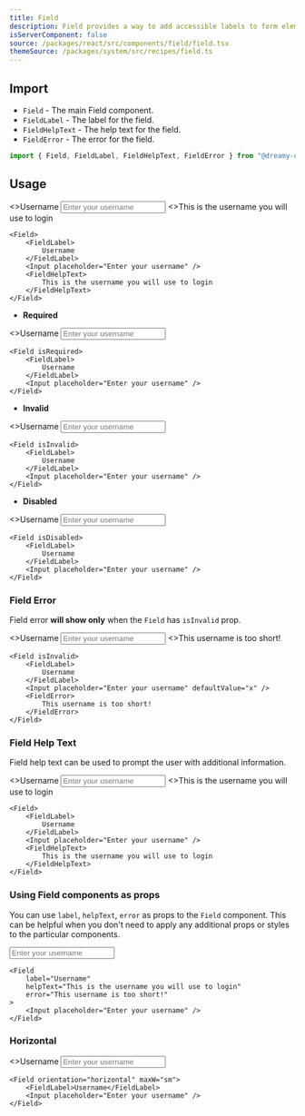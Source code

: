 ```yaml
---
title: Field
description: Field provides a way to add accessible labels to form elements.
isServerComponent: false
source: /packages/react/src/components/field/field.tsx
themeSource: /packages/system/src/recipes/field.ts
---
```


## Import

- `Field` - The main Field component.
- `FieldLabel` - The label for the field.
- `FieldHelpText` - The help text for the field.
- `FieldError` - The error for the field.

```jsx
import { Field, FieldLabel, FieldHelpText, FieldError } from "@dreamy-ui/react";
```

## Usage

<Wrapper>
	<Field>
		<FieldLabel>
			<>Username</>
		</FieldLabel>
		<Input placeholder="Enter your username" />
		<FieldHelpText>
			<>This is the username you will use to login</>
		</FieldHelpText>
	</Field>
</Wrapper>

```tsx
<Field>
	<FieldLabel>
		Username
	</FieldLabel>
	<Input placeholder="Enter your username" />
	<FieldHelpText>
		This is the username you will use to login
	</FieldHelpText>
</Field>
```

- **Required**

<Wrapper>
	<Field isRequired>
		<FieldLabel>
			<>Username</>
		</FieldLabel>
		<Input placeholder="Enter your username" />
	</Field>
</Wrapper>

```tsx
<Field isRequired>
	<FieldLabel>
		Username
	</FieldLabel>
	<Input placeholder="Enter your username" />
</Field>
```

- **Invalid**

<Wrapper>
	<Field isInvalid>
		<FieldLabel>
			<>Username</>
		</FieldLabel>
		<Input placeholder="Enter your username" />
	</Field>
</Wrapper>

```tsx
<Field isInvalid>
	<FieldLabel>
		Username
	</FieldLabel>
	<Input placeholder="Enter your username" />
</Field>
```

- **Disabled**

<Wrapper>
	<Field isDisabled>
		<FieldLabel>
			<>Username</>
		</FieldLabel>
		<Input placeholder="Enter your username" />
	</Field>
</Wrapper>

```tsx
<Field isDisabled>
	<FieldLabel>
		Username
	</FieldLabel>
	<Input placeholder="Enter your username" />	
</Field>		
```

### Field Error

Field error **will show only** when the `Field` has `isInvalid` prop.

<Wrapper>
	<Field isInvalid>
		<FieldLabel>
		<>Username</>
		</FieldLabel>
		<Input placeholder="Enter your username" defaultValue="x" />
		<FieldError>
			<>This username is too short!</>
		</FieldError>
	</Field>
</Wrapper>

```tsx
<Field isInvalid>
	<FieldLabel>
		Username
	</FieldLabel>
	<Input placeholder="Enter your username" defaultValue="x" />
	<FieldError>
		This username is too short!
	</FieldError>
</Field>
```

### Field Help Text

Field help text can be used to prompt the user with additional information.

<Wrapper>
	<Field>
		<FieldLabel>
			<>Username</>
		</FieldLabel>
		<Input placeholder="Enter your username" />
		<FieldHelpText>
			<>This is the username you will use to login</>
		</FieldHelpText>
	</Field>
</Wrapper>

```tsx
<Field>
	<FieldLabel>
		Username
	</FieldLabel>
	<Input placeholder="Enter your username" />
	<FieldHelpText>
		This is the username you will use to login
	</FieldHelpText>
</Field>
```

### Using Field components as props

You can use `label`, `helpText`, `error` as props to the `Field` component. This can be helpful when you don't need to apply any additional props or styles to the particular components.

<Wrapper>
	<Field 
		label="Username" 
		helpText="This is the username you will use to login" 
		error="This username is too short!"
	>
		<Input placeholder="Enter your username" />
	</Field>
</Wrapper>

```tsx
<Field 
	label="Username" 
	helpText="This is the username you will use to login" 
	error="This username is too short!"
>
	<Input placeholder="Enter your username" />
</Field>
```

### Horizontal

<Wrapper>
	<Field orientation="horizontal" maxW="sm">
		<FieldLabel>
			<>Username</>
		</FieldLabel>
		<Input placeholder="Enter your username" />
	</Field>
</Wrapper>

```tsx
<Field orientation="horizontal" maxW="sm">
	<FieldLabel>Username</FieldLabel>
	<Input placeholder="Enter your username" />
</Field>
```